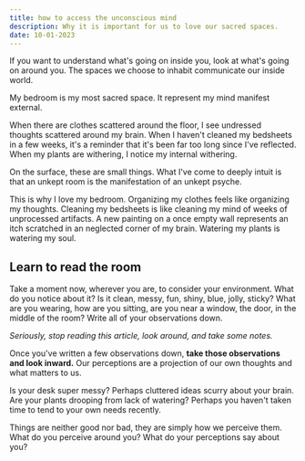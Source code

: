 ```yaml
---
title: how to access the unconscious mind
description: Why it is important for us to love our sacred spaces.
date: 10-01-2023
---
```


If you want to understand what's going on inside you, look at what's going on around you.
The spaces we choose to inhabit communicate our inside world.

My bedroom is my most sacred space.
It represent my mind manifest external.

When there are clothes scattered around the floor, I see undressed thoughts scattered around my brain.
When I haven't cleaned my bedsheets in a few weeks, it's a reminder that it's been far too long since I've reflected.
When my plants are withering, I notice my internal withering.

On the surface, these are small things.
What I've come to deeply intuit is that an unkept room is the manifestation of an unkept psyche.

This is why I love my bedroom.
Organizing my clothes feels like organizing my thoughts.
Cleaning my bedsheets is like cleaning my mind of weeks of unprocessed artifacts.
A new painting on a once empty wall represents an itch scratched in an neglected corner of my brain.
Watering my plants is watering my soul.

## Learn to read the room

Take a moment now, wherever you are, to consider your environment.
What do you notice about it?
Is it clean, messy, fun, shiny, blue, jolly, sticky?
What are you wearing, how are you sitting, are you near a window, the door, in the middle of the room?
Write all of your observations down.

_Seriously, stop reading this article, look around, and take some notes._

Once you've written a few observations down, **take those observations and look inward.**
Our perceptions are a projection of our own thoughts and what matters to us.

Is your desk super messy?
Perhaps cluttered ideas scurry about your brain.
Are your plants drooping from lack of watering?
Perhaps you haven't taken time to tend to your own needs recently.

Things are neither good nor bad, they are simply how we perceive them.
What do you perceive around you?
What do your perceptions say about you?